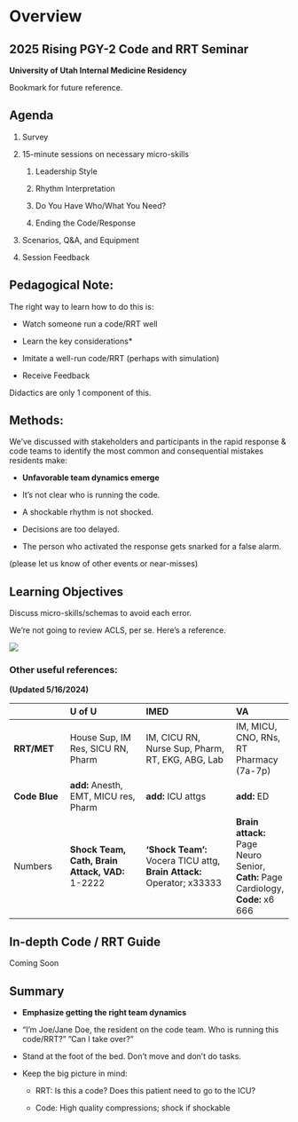 # Overview

## 2025 Rising PGY-2 Code and RRT Seminar {.unnumbered}

**University of Utah Internal Medicine Residency**

Bookmark for future reference.

## Agenda

1.  Survey

2.  15-minute sessions on necessary micro-skills

    1.  Leadership Style

    2.  Rhythm Interpretation

    3.  Do You Have Who/What You Need?

    4.  Ending the Code/Response

3.  Scenarios, Q&A, and Equipment

4.  Session Feedback

## Pedagogical Note: 

The right way to learn how to do this is:

-   Watch someone run a code/RRT well

-   Learn the key considerations\*

-   Imitate a well-run code/RRT (perhaps with simulation)

-   Receive Feedback

Didactics are only 1 component of this.

## Methods: 

We’ve discussed with stakeholders and participants in the rapid response & code teams to identify the most common and consequential mistakes residents make:

-   **Unfavorable team dynamics emerge**

-   It’s not clear who is running the code.

-   A shockable rhythm is not shocked.

-   Decisions are too delayed.

-   The person who activated the response gets snarked for a false alarm.

(please let us know of other events or near-misses)

## Learning Objectives

Discuss micro-skills/schemas to avoid each error.

We’re not going to review ACLS, per se. Here's a reference.

![](https://reblocke.github.io/images/va_acls_card.png)

### Other useful references: 

**(Updated 5/16/2024)**

|  | **U of U** | **IMED** | **VA** |
|:--------------|:-------------------|:-----------------------|:--------------|
| **RRT/MET** | House Sup, IM Res, SICU RN, Pharm | IM, CICU RN, Nurse Sup, Pharm, RT, EKG, ABG, Lab | IM, MICU, CNO, RNs, RT Pharmacy (7a-7p) |
| **Code Blue** | **add:** Anesth, EMT, MICU res, Pharm | **add:** ICU attgs | **add:** ED |
| Numbers | **Shock Team, Cath, Brain Attack, VAD:** 1-2222 | **‘Shock Team’:** Vocera TICU attg, **Brain Attack:** Operator; x33333 | **Brain attack:** Page Neuro Senior, **Cath:** Page Cardiology, **Code:** x6 666 |

## In-depth Code / RRT Guide

Coming Soon

## Summary

-   **Emphasize getting the right team dynamics**

-   “I’m Joe/Jane Doe, the resident on the code team. Who is running this code/RRT?” ”Can I take over?”

-   Stand at the foot of the bed. Don’t move and don’t do tasks.

-   Keep the big picture in mind:

    -   RRT: Is this a code? Does this patient need to go to the ICU?

    -   Code: High quality compressions; shock if shockable
